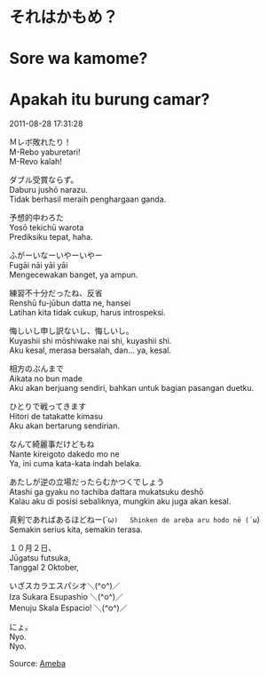 # それはかもめ？  
# Sore wa kamome?  
# Apakah itu burung camar?  

2011-08-28 17:31:28

Ｍレボ敗れたり！  
M-Rebo yaburetari!  
M-Revo kalah!  

ダブル受賞ならず。  
Daburu jushō narazu.  
Tidak berhasil meraih penghargaan ganda.  

予想的中わろた  
Yosō tekichū warota  
Prediksiku tepat, haha.  

ふがーいなーいやーいやー  
Fugāi nāi yāi yāi  
Mengecewakan banget, ya ampun.  

練習不十分だったね、反省  
Renshū fu-jūbun datta ne, hansei  
Latihan kita tidak cukup, harus introspeksi.  

悔しいし申し訳ないし、悔しいし。  
Kuyashii shi mōshiwake nai shi, kuyashii shi.  
Aku kesal, merasa bersalah, dan... ya, kesal.  

相方のぶんまで  
Aikata no bun made  
Aku akan berjuang sendiri, bahkan untuk bagian pasangan duetku.  

ひとりで戦ってきます  
Hitori de tatakatte kimasu  
Aku akan bertarung sendirian.  

なんて綺麗事だけどもね  
Nante kireigoto dakedo mo ne  
Ya, ini cuma kata-kata indah belaka.  

あたしが逆の立場だったらむかつくでしょう  
Atashi ga gyaku no tachiba dattara mukatsuku deshō  
Kalau aku di posisi sebaliknya, mungkin aku juga akan kesal.  

真剣であればあるほどねー(´ω`)  
Shinken de areba aru hodo nē (´ω`)  
Semakin serius kita, semakin terasa.  

１０月２日、  
Jūgatsu futsuka,  
Tanggal 2 Oktober,  

いざスカラエスパシオ＼(^o^)／  
Iza Sukara Esupashio ＼(^o^)／  
Menuju Skala Espacio! ＼(^o^)／  

にょ。  
Nyo.  
Nyo.  

Source: [Ameba](https://ameblo.jp/arihara6/entry-10997564281.html)